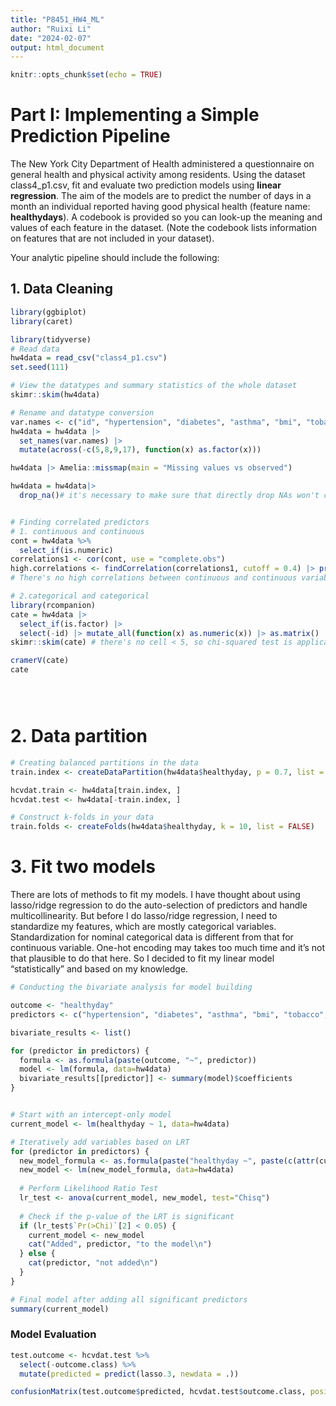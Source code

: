 ```yaml
---
title: "P8451_HW4_ML"
author: "Ruixi Li"
date: "2024-02-07"
output: html_document
---
```


```r
knitr::opts_chunk$set(echo = TRUE)

```


# Part I: Implementing a Simple Prediction Pipeline

The New York City Department of Health administered a questionnaire on general health and physical activity among residents. Using the dataset class4_p1.csv, fit and evaluate two prediction models using **linear regression**. The aim of the models are to predict the number of days in a month an individual reported having good physical health (feature name: **healthydays**). A codebook is provided so you can look-up the meaning and values of each feature in the dataset. (Note the codebook lists information on features that are not included in your dataset).

Your analytic pipeline should include the following:

## 1. Data Cleaning

```r
library(ggbiplot)
library(caret)
```


```r
library(tidyverse)
# Read data
hw4data = read_csv("class4_p1.csv")
set.seed(111)

# View the datatypes and summary statistics of the whole dataset
skimr::skim(hw4data)

# Rename and datatype conversion
var.names <- c("id", "hypertension", "diabetes", "asthma", "bmi", "tobacco", "alcohol", "pa_chores_min", "pa_walk_day", "pa_self", "diet", "agegrp", "gender", "race","nationality", "fincome", "healthyday")
hw4data = hw4data |>
  set_names(var.names) |>
  mutate(across(-c(5,8,9,17), function(x) as.factor(x)))

hw4data |> Amelia::missmap(main = "Missing values vs observed")

hw4data = hw4data|> 
  drop_na()# it's necessary to make sure that directly drop NAs won't cause bias


# Finding correlated predictors
# 1. continuous and continuous
cont = hw4data %>%
  select_if(is.numeric)
correlations1 <- cor(cont, use = "complete.obs")
high.correlations <- findCorrelation(correlations1, cutoff = 0.4) |> print()
# There's no high correlations between continuous and continuous variables.

# 2.categorical and categorical 
library(rcompanion)
cate = hw4data |>
  select_if(is.factor) |> 
  select(-id) |> mutate_all(function(x) as.numeric(x)) |> as.matrix()
skimr::skim(cate) # there's no cell < 5, so chi-squared test is applicable

cramerV(cate)
cate





```

# 2. Data partition

```r
# Creating balanced partitions in the data
train.index <- createDataPartition(hw4data$healthyday, p = 0.7, list = FALSE)

hcvdat.train <- hw4data[train.index, ]
hcvdat.test <- hw4data[-train.index, ]

# Construct k-folds in your data
train.folds <- createFolds(hw4data$healthyday, k = 10, list = FALSE)
```

# 3. Fit two models

There are lots of methods to fit my models. I have thought about using lasso/ridge regression to do the auto-selection of predictors and handle multicollinearity. But before I do lasso/ridge regression, I need to standardize my features, which are mostly categorical variables. Standardization for nominal categorical data is different from that for continuous variable. One-hot encoding may takes too much time and it's not that plausible to do that here. So I decided to fit my linear model "statistically" and based on my knowledge.

```r
# Conducting the bivariate analysis for model building

outcome <- "healthyday"
predictors <- c("hypertension", "diabetes", "asthma", "bmi", "tobacco", "alcohol", "pa_chores_min", "pa_walk_day", "pa_self", "diet", "agegrp", "gender", "race", "nationality", "fincome")

bivariate_results <- list()

for (predictor in predictors) {
  formula <- as.formula(paste(outcome, "~", predictor))
  model <- lm(formula, data=hw4data) 
  bivariate_results[[predictor]] <- summary(model)$coefficients
}


# Start with an intercept-only model
current_model <- lm(healthyday ~ 1, data=hw4data) 

# Iteratively add variables based on LRT
for (predictor in predictors) {
  new_model_formula <- as.formula(paste("healthyday ~", paste(c(attr(current_model$formula, "rhs"), predictor), collapse = "+")))
  new_model <- lm(new_model_formula, data=hw4data) 
  
  # Perform Likelihood Ratio Test
  lr_test <- anova(current_model, new_model, test="Chisq")
  
  # Check if the p-value of the LRT is significant
  if (lr_test$`Pr(>Chi)`[2] < 0.05) { 
    current_model <- new_model
    cat("Added", predictor, "to the model\n")
  } else {
    cat(predictor, "not added\n")
  }
}

# Final model after adding all significant predictors
summary(current_model)


```

### Model Evaluation

```r
test.outcome <- hcvdat.test %>%
  select(-outcome.class) %>%
  mutate(predicted = predict(lasso.3, newdata = .))

confusionMatrix(test.outcome$predicted, hcvdat.test$outcome.class, positive = "LiverDisease")

```

